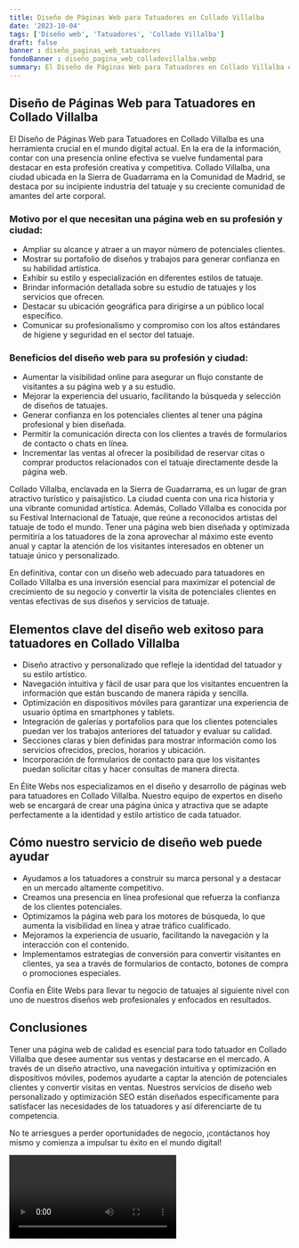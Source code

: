 ```yaml
---
title: Diseño de Páginas Web para Tatuadores en Collado Villalba
date: '2023-10-04'
tags: ['Diseño web', 'Tatuadores', 'Collado Villalba']
draft: false
banner : diseño_paginas_web_tatuadores
fondoBanner : diseño_pagina_web_colladovillalba.webp
summary: El Diseño de Páginas Web para Tatuadores en Collado Villalba es una herramienta crucial en el mundo digital actual. En la era de la información, contar con una presencia online efectiva se vuelve fundamental para destacar en esta profesión creativa y competitiva. Collado Villalba, una ciudad ubicada en la Sierra de Guadarrama en la Comunidad de Madrid, se destaca por su incipiente industria del tatuaje y su creciente comunidad de amantes del arte corporal.
---
```


## Diseño de Páginas Web para Tatuadores en Collado Villalba

El Diseño de Páginas Web para Tatuadores en Collado Villalba es una herramienta crucial en el mundo digital actual. En la era de la información, contar con una presencia online efectiva se vuelve fundamental para destacar en esta profesión creativa y competitiva. Collado Villalba, una ciudad ubicada en la Sierra de Guadarrama en la Comunidad de Madrid, se destaca por su incipiente industria del tatuaje y su creciente comunidad de amantes del arte corporal.

### Motivo por el que necesitan una página web en su profesión y ciudad:

- Ampliar su alcance y atraer a un mayor número de potenciales clientes.
- Mostrar su portafolio de diseños y trabajos para generar confianza en su habilidad artística.
- Exhibir su estilo y especialización en diferentes estilos de tatuaje.
- Brindar información detallada sobre su estudio de tatuajes y los servicios que ofrecen.
- Destacar su ubicación geográfica para dirigirse a un público local específico.
- Comunicar su profesionalismo y compromiso con los altos estándares de higiene y seguridad en el sector del tatuaje.

### Beneficios del diseño web para su profesión y ciudad:

- Aumentar la visibilidad online para asegurar un flujo constante de visitantes a su página web y a su estudio.
- Mejorar la experiencia del usuario, facilitando la búsqueda y selección de diseños de tatuajes.
- Generar confianza en los potenciales clientes al tener una página profesional y bien diseñada.
- Permitir la comunicación directa con los clientes a través de formularios de contacto o chats en línea.
- Incrementar las ventas al ofrecer la posibilidad de reservar citas o comprar productos relacionados con el tatuaje directamente desde la página web.

Collado Villalba, enclavada en la Sierra de Guadarrama, es un lugar de gran atractivo turístico y paisajístico. La ciudad cuenta con una rica historia y una vibrante comunidad artística. Además, Collado Villalba es conocida por su Festival Internacional de Tatuaje, que reúne a reconocidos artistas del tatuaje de todo el mundo. Tener una página web bien diseñada y optimizada permitiría a los tatuadores de la zona aprovechar al máximo este evento anual y captar la atención de los visitantes interesados en obtener un tatuaje único y personalizado.

En definitiva, contar con un diseño web adecuado para tatuadores en Collado Villalba es una inversión esencial para maximizar el potencial de crecimiento de su negocio y convertir la visita de potenciales clientes en ventas efectivas de sus diseños y servicios de tatuaje.

<GifSeo />

<Cta />

## Elementos clave del diseño web exitoso para tatuadores en Collado Villalba

- Diseño atractivo y personalizado que refleje la identidad del tatuador y su estilo artístico.
- Navegación intuitiva y fácil de usar para que los visitantes encuentren la información que están buscando de manera rápida y sencilla.
- Optimización en dispositivos móviles para garantizar una experiencia de usuario óptima en smartphones y tablets.
- Integración de galerías y portafolios para que los clientes potenciales puedan ver los trabajos anteriores del tatuador y evaluar su calidad.
- Secciones claras y bien definidas para mostrar información como los servicios ofrecidos, precios, horarios y ubicación.
- Incorporación de formularios de contacto para que los visitantes puedan solicitar citas y hacer consultas de manera directa.

En Élite Webs nos especializamos en el diseño y desarrollo de páginas web para tatuadores en Collado Villalba. Nuestro equipo de expertos en diseño web se encargará de crear una página única y atractiva que se adapte perfectamente a la identidad y estilo artístico de cada tatuador.

## Cómo nuestro servicio de diseño web puede ayudar
 
- Ayudamos a los tatuadores a construir su marca personal y a destacar en un mercado altamente competitivo.
- Creamos una presencia en línea profesional que refuerza la confianza de los clientes potenciales.
- Optimizamos la página web para los motores de búsqueda, lo que aumenta la visibilidad en línea y atrae tráfico cualificado.
- Mejoramos la experiencia de usuario, facilitando la navegación y la interacción con el contenido.
- Implementamos estrategias de conversión para convertir visitantes en clientes, ya sea a través de formularios de contacto, botones de compra o promociones especiales.

Confía en Élite Webs para llevar tu negocio de tatuajes al siguiente nivel con uno de nuestros diseños web profesionales y enfocados en resultados.

## Conclusiones

Tener una página web de calidad es esencial para todo tatuador en Collado Villalba que desee aumentar sus ventas y destacarse en el mercado. A través de un diseño atractivo, una navegación intuitiva y optimización en dispositivos móviles, podemos ayudarte a captar la atención de potenciales clientes y convertir visitas en ventas. Nuestros servicios de diseño web personalizado y optimización SEO están diseñados específicamente para satisfacer las necesidades de los tatuadores y así diferenciarte de tu competencia.

No te arriesgues a perder oportunidades de negocio, ¡contáctanos hoy mismo y comienza a impulsar tu éxito en el mundo digital!

<Video />

<CtaBot job='Tatuadores' city='Collado Villalba'/>

<Gmaps query='Collado Villalba+españa+maps' />